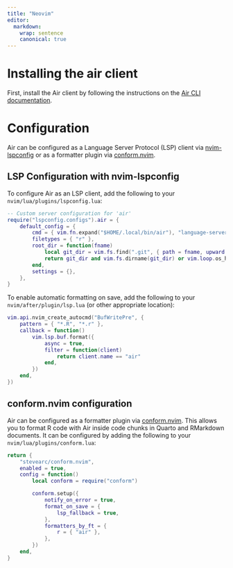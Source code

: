 ```yaml
---
title: "Neovim"
editor:
  markdown:
    wrap: sentence
    canonical: true
---
```


# Installing the air client

First, install the Air client by following the instructions on the [Air CLI documentation](https://posit-dev.github.io/air/cli.html).

# Configuration

Air can be configured as a Language Server Protocol (LSP) client via [nvim-lspconfig](https://github.com/neovim/nvim-lspconfig) or as a formatter plugin via [conform.nvim](https://github.com/stevearc/conform.nvim).

## LSP Configuration with nvim-lspconfig

To configure Air as an LSP client, add the following to your `nvim/lua/plugins/lspconfig.lua`:

```lua
-- Custom server configuration for 'air'
require("lspconfig.configs").air = {
    default_config = {
        cmd = { vim.fn.expand("$HOME/.local/bin/air"), "language-server" },
        filetypes = { "r" },
        root_dir = function(fname)
            local git_dir = vim.fs.find(".git", { path = fname, upward = true })[1]
            return git_dir and vim.fs.dirname(git_dir) or vim.loop.os_homedir()
        end,
        settings = {},
    },
}
```

To enable automatic formatting on save, add the following to your `nvim/after/plugin/lsp.lua` (or other appropriate location):

```lua
vim.api.nvim_create_autocmd("BufWritePre", {
    pattern = { "*.R", "*.r" },
    callback = function()
        vim.lsp.buf.format({
            async = true,
            filter = function(client)
                return client.name == "air"
            end,
        })
    end,
})
```

## conform.nvim configuration

Air can be configured as a formatter plugin via [conform.nvim](https://github.com/stevearc/conform.nvim). This allows you to format R code with Air inside code chunks in Quarto and RMarkdown documents. It can be configured by adding the following to your `nvim/lua/plugins/conform.lua`:

```lua
return {
    "stevearc/conform.nvim",
    enabled = true,
    config = function()
        local conform = require("conform")

        conform.setup({
            notify_on_error = true,
            format_on_save = {
                lsp_fallback = true,
            },
            formatters_by_ft = {
                r = { "air" },
            },
        })
    end,
}
```
